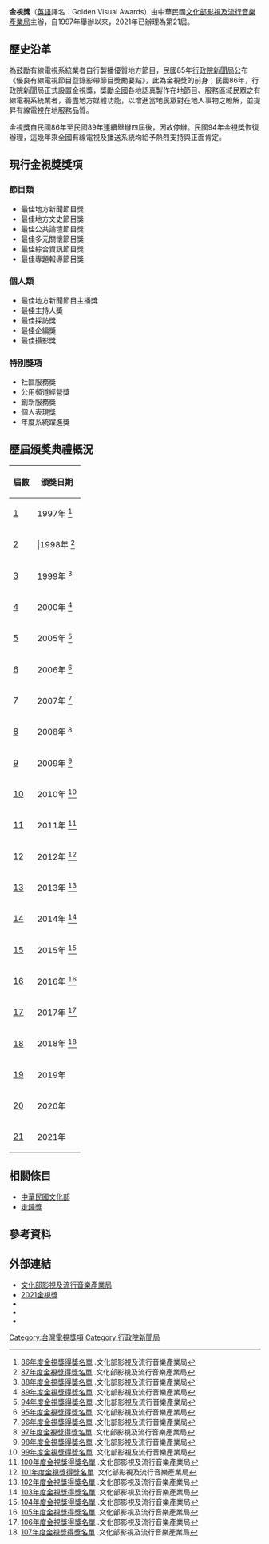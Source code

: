 {{Infobox award
| name =  金視獎<br/><font size="-1">{{lang|en|Golden Visual Awards}}</font>
| current_awards = 第21屆金視獎
| image = 
| imagesize = 
| alt = 
| caption = 
| description = 有線廣播電視業者自行製播優質地方節目
| presenter = [[文化部影視及流行音樂產業局|文化部影視及流行音樂產業局]]
| date = 
| country = {{ROC-TW}}
| reward = 獎座與獎金
| year = 1997年
| year2 = 2021年
| website = [https://gva.tavis.tw/ gva.tavis.tw]
| previous = 
| main = 
| next = 
}}
{{Distinguish|大马NTV7金视奖}}
'''金視獎'''（[[英語|英語]]譯名：Golden Visual Awards）由中華民國[[文化部影視及流行音樂產業局|文化部影視及流行音樂產業局]]主辦，自1997年舉辦以來，2021年已辦理為第21屆。

== 歷史沿革 ==
為鼓勵有線電視系統業者自行製播優質地方節目，民國85年[[行政院新聞局|行政院新聞局]]公布《優良有線電視節目暨錄影帶節目獎勵要點》，此為金視獎的前身；民國86年，行政院新聞局正式設置金視獎，獎勵全國各地認真製作在地節目、服務區域民眾之有線電視系統業者，善盡地方媒體功能，以增進當地民眾對在地人事物之瞭解，並提昇有線電視在地服務品質。

金視獎自民國86年至民國89年連續舉辦四屆後，因故停辦。民國94年金視獎恢復辦理，這幾年來全國有線電視及播送系統均給予熱烈支持與正面肯定。

== 現行金視獎獎項 ==
=== 節目類 ===
*最佳地方新聞節目獎
*最佳地方文史節目獎
*最佳公共論壇節目獎
*最佳多元關懷節目獎
*最佳綜合資訊節目獎
*最佳專題報導節目獎
=== 個人類 ===
*最佳地方新聞節目主播獎
*最佳主持人獎
*最佳採訪獎
*最佳企編獎
*最佳攝影獎
=== 特別獎項 ===
*社區服務獎
*公用頻道經營獎
*創新服務獎
*個人表現獎
*年度系統躍進獎

== 歷屆頒獎典禮概況 ==
{| class="wikitable" style="text-align:center"
!屆數!!頒獎日期
|-
|[[第1屆金視獎|1]]||1997年
<ref>[https://www.bamid.gov.tw/information_165_64030.html 86年度金視獎得獎名單] {{Wayback|url=https://www.bamid.gov.tw/information_165_64030.html |date=20190927212649 }}.文化部影視及流行音樂產業局</ref>
|-
|[[第2屆金視獎|2]]|||1998年
<ref>[https://www.bamid.gov.tw/information_165_64031.html 87年度金視獎得獎名單] {{Wayback|url=https://www.bamid.gov.tw/information_165_64031.html |date=20190927212700 }}.文化部影視及流行音樂產業局</ref>
|-
|[[第3屆金視獎|3]]||1999年
<ref>[https://www.bamid.gov.tw/information_165_64032.html 88年度金視獎得獎名單] {{Wayback|url=https://www.bamid.gov.tw/information_165_64032.html |date=20190927212649 }}.文化部影視及流行音樂產業局</ref>
|-
|[[第4屆金視獎|4]]||2000年
<ref>[https://www.bamid.gov.tw/information_165_64033.html 89年度金視獎得獎名單] {{Wayback|url=https://www.bamid.gov.tw/information_165_64033.html |date=20190927212656 }}.文化部影視及流行音樂產業局</ref>
|-
|[[第5屆金視獎|5]]||2005年
<ref>[https://www.bamid.gov.tw/information_165_64034.html 94年度金視獎得獎名單] {{Wayback|url=https://www.bamid.gov.tw/information_165_64034.html |date=20190927212655 }}.文化部影視及流行音樂產業局</ref>
|-
|[[第6屆金視獎|6]]||2006年
<ref>[https://www.bamid.gov.tw/information_165_64035.html 95年度金視獎得獎名單] {{Wayback|url=https://www.bamid.gov.tw/information_165_64035.html |date=20190927212654 }}.文化部影視及流行音樂產業局</ref>
|-
|[[第7屆金視獎|7]]||2007年
<ref>[https://www.bamid.gov.tw/information_165_64036.html 96年度金視獎得獎名單] {{Wayback|url=https://www.bamid.gov.tw/information_165_64036.html |date=20190927212654 }}.文化部影視及流行音樂產業局</ref>
|-
|[[第8屆金視獎|8]]||2008年
<ref>[https://www.bamid.gov.tw/information_165_64037.html 97年度金視獎得獎名單] {{Wayback|url=https://www.bamid.gov.tw/information_165_64037.html |date=20190927212649 }}.文化部影視及流行音樂產業局</ref>
|-
|[[第9屆金視獎|9]]||2009年
<ref>[https://www.bamid.gov.tw/information_165_64038.html 98年度金視獎得獎名單] {{Wayback|url=https://www.bamid.gov.tw/information_165_64038.html |date=20190927212652 }}.文化部影視及流行音樂產業局</ref>
|-
|[[第10屆金視獎|10]]||2010年
<ref>[https://www.bamid.gov.tw/information_165_64039.html 99年度金視獎得獎名單] {{Wayback|url=https://www.bamid.gov.tw/information_165_64039.html |date=20190927212652 }}.文化部影視及流行音樂產業局</ref>
|-
|[[第11屆金視獎|11]]||2011年
<ref>[https://www.bamid.gov.tw/information_165_64040.html 100年度金視獎得獎名單] {{Wayback|url=https://www.bamid.gov.tw/information_165_64040.html |date=20190927212657 }}.文化部影視及流行音樂產業局</ref>
|-
|[[第12屆金視獎|12]]||2012年
<ref>[https://www.bamid.gov.tw/information_165_64042.html 101年度金視獎得獎名單] {{Wayback|url=https://www.bamid.gov.tw/information_165_64042.html |date=20190927212650 }}.文化部影視及流行音樂產業局</ref>
|-
|[[第13屆金視獎|13]]||2013年
<ref>[https://www.bamid.gov.tw/information_165_64044.html 102年度金視獎得獎名單] {{Wayback|url=https://www.bamid.gov.tw/information_165_64044.html |date=20190927212654 }}.文化部影視及流行音樂產業局</ref>
|-
|[[第14屆金視獎|14]]||2014年
<ref>[https://www.bamid.gov.tw/information_165_64046.html 103年度金視獎得獎名單] {{Wayback|url=https://www.bamid.gov.tw/information_165_64046.html |date=20190927212653 }}.文化部影視及流行音樂產業局</ref>
|-
|[[第15屆金視獎|15]]||2015年
<ref>[https://www.bamid.gov.tw/information_165_64049.html 104年度金視獎得獎名單] {{Wayback|url=https://www.bamid.gov.tw/information_165_64049.html |date=20190927212651 }}.文化部影視及流行音樂產業局</ref>
|-
|[[第16屆金視獎|16]]||2016年
<ref>[https://www.bamid.gov.tw/information_165_64051.html 105年度金視獎得獎名單] {{Wayback|url=https://www.bamid.gov.tw/information_165_64051.html |date=20190927212701 }}.文化部影視及流行音樂產業局</ref>
|-
|[[第17屆金視獎|17]]||2017年
<ref>[https://www.bamid.gov.tw/information_165_67131.html 106年度金視獎得獎名單] {{Wayback|url=https://www.bamid.gov.tw/information_165_67131.html |date=20190927212658 }}.文化部影視及流行音樂產業局</ref>
|-
|[[第18屆金視獎|18]]||2018年
<ref>[https://www.bamid.gov.tw/information_165_88178.html 107年度金視獎得獎名單] {{Wayback|url=https://www.bamid.gov.tw/information_165_88178.html |date=20190927212659 }}.文化部影視及流行音樂產業局</ref>
|-
|[[第19屆金視獎|19]]||2019年
|-
|[[第20屆金視獎|20]]||2020年
|-
|[[第21屆金視獎|21]]||2021年
|}

== 相關條目 ==
* [[中華民國文化部|中華民國文化部]]
* [[走鐘獎|走鐘獎]]

== 參考資料 ==
{{reflist}}

== 外部連結 ==
* [http://www.bamid.gov.tw/ 文化部影視及流行音樂產業局] {{Wayback|url=http://www.bamid.gov.tw/ |date=20150423083330 }}
* [https://gva.tavis.tw/ 2021金視獎]
* {{facebook|GVAward}}
* {{instagram|golden_visual_awards}}
* {{youtube|channel=UCSf382YkwWe93_JXAtJrPIw/videos}}

{{台灣娛樂頒獎典禮}}

[[Category:台灣電視獎項|Category:台灣電視獎項]]
[[Category:行政院新聞局|Category:行政院新聞局]]